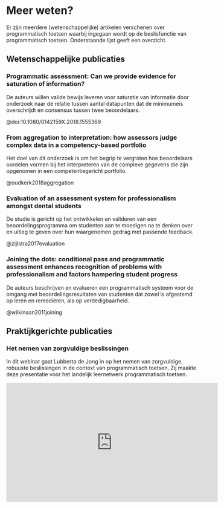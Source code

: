 # Meer weten? 

Er zijn meerdere (wetenschappelijke) artikelen verschenen over programmatisch toetsen waarbij ingegaan wordt op de beslisfunctie van programmatisch toetsen. Onderstaande lijst geeft een overzicht.  

## Wetenschappelijke publicaties 

### Programmatic assessment: Can we provide evidence for saturation of information? 

De auteurs willen valide bewijs leveren voor saturatie van informatie door onderzoek naar de relatie tussen aantal datapunten dat de minimumeis overschrijdt en consensus tussen twee beoordelaars.

@doi:10.1080/0142159X.2018.1555369

### From aggregation to interpretation: how assessors judge complex data in a competency-based portfolio 

Het doel van dit onderzoek is om het begrip te vergroten hoe beoordelaars oordelen vormen bij het interpreteren van de complexe gegevens die zijn opgenomen in een competentiegericht portfolio.

@oudkerk2018aggregation

### Evaluation of an assessment system for professionalism amongst dental students 

De studie is gericht op het ontwikkelen en valideren van een beoordelingsprogramma om studenten aan te moedigen na te denken over en uitleg te geven over hun waargenomen gedrag met passende feedback.

@zijlstra2017evaluation

### Joining the dots: conditional pass and programmatic assessment enhances recognition of problems with professionalism and factors hampering student progress 

De auteurs beschrijven en evalueren een programmatisch systeem voor de omgang met beoordelingsresultaten van studenten dat zowel is afgestemd op leren en remediëren, als op verdedigbaarheid.

@wilkinson2011joining

## Praktijkgerichte publicaties 

### Het nemen van zorgvuldige beslissingen 

In dit webinar gaat Lubberta de Jong in op het nemen van zorgvuldige, robuuste beslissingen in de context van programmatisch toetsen. Zij maakte deze presentatie voor het landelijk leernetwerk programmatisch toetsen. 

<iframe width="560" height="315" src="https://www.youtube.com/embed/0FiAKThmuUw" title="YouTube video player" frameborder="0" allow="accelerometer; autoplay; clipboard-write; encrypted-media; gyroscope; picture-in-picture" allowfullscreen></iframe>